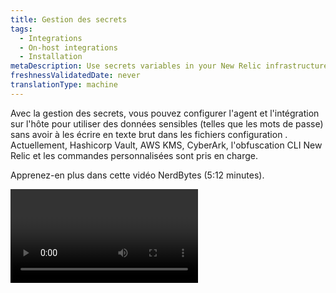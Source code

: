 ```yaml
---
title: Gestion des secrets
tags:
  - Integrations
  - On-host integrations
  - Installation
metaDescription: Use secrets variables in your New Relic infrastructure integration configuration to inject sensitive data that you don’t want in your configuration files.
freshnessValidatedDate: never
translationType: machine
---
```


Avec la gestion des secrets, vous pouvez configurer l&apos;agent et l&apos;intégration sur l&apos;hôte pour utiliser des données sensibles (telles que les mots de passe) sans avoir à les écrire en texte brut dans les fichiers configuration . Actuellement, Hashicorp Vault, AWS KMS, CyberArk, l&apos;obfuscation CLI New Relic et les commandes personnalisées sont pris en charge.

Apprenez-en plus dans cette vidéo NerdBytes (5:12 minutes).

<Video id="8NAUi0H2sfU" type="youtube" />

## Définir les secrets

Pour utiliser des secrets dans un fichier de configuration YAML :

1. Définissez une section `variables` , où chaque entrée est un nom pour un objet secret.
2. Dans chaque entrée, incluez la source du secret et la configuration appropriée pour récupérer ces secrets.
3. Dans la section configuration générale, définissez `${variable.property}` espace réservé qui sera automatiquement remplacé par les propriétés de l&apos;objet secret. L&apos;objet secret peut être défini comme une simple chaîne ou un objet json.

<Callout variant="important">
  Si la récupération des secrets échoue, l&apos;intégration ne sera pas exécutée, car l&apos;agent d&apos;infrastructure ne dispose pas de toutes les données dont il a besoin pour s&apos;exécuter.
</Callout>

Par exemple, la configuration suivante récupérera un objet nommé `creds` dans Vault (vous pouvez définir le nom de l&apos;objet pour le secret). Supposons que l&apos;objet stocké est un JSON valide avec une propriété nommée `user` et une autre propriété nommée `password`. Nous souhaitons les utiliser pour définir les informations d&apos;identification HTTP de base de la propriété `status_url` à partir d&apos;une intégration Nginx sur hôte :

```
variables:
  creds:
    vault:
      http:
        url: http://my.vault.host/v1/newengine/data/secret
        headers:
          X-Vault-Token: my-vault-token
integrations:
  - name: nri-nginx
    env:
      METRICS: "true"
      STATUS_URL: http://${creds.user}:${creds.password}@example.com/status
      STATUS_MODULE: discover
      REMOTE_MONITORING: true
    interval: 30s
    labels:
      env: production
      role: load_balancer
```

<Callout variant="tip">
  Les chaînes simples et les objets JSON valides peuvent être récupérés à partir de variables.\
  Lorsque vous utilisez des objets JSON, assurez-vous que les clés et les valeurs sont entourées de guillemets doubles.
</Callout>

## Utilisation des variables d&apos;environnement [#using-variables]

Les variables d&apos;environnement peuvent être utilisées dans la section `variables` avec la notation `{{MY_ENV_VAR}}` . Ce faisant, les variables d’environnement sont développées et leur valeur est remplacée au moment de l’exécution.

Utilisez cette méthode pour éviter d’avoir des valeurs sensibles telles que des jeton ou des clés obfuscation incluses dans le fichier configuration .

Lors de l&apos;utilisation de variables d&apos;environnement dans les fichiers configuration intégration sur hôte, le paramètre [passthrough\_environment](/docs/infrastructure/install-infrastructure-agent/configuration/infrastructure-agent-configuration-settings#passthrough_-environment) doit être défini.

## Variables secrètes [#variables]

Définissez des secrets dans chaque configuration sous une section `variables` . Chaque entrée est un nom secret défini par l&apos;utilisateur qui stockera les propriétés des secrets récupérés. Chaque variable peut contenir les propriétés suivantes :

<table>
  <thead>
    <tr>
      <th style={{ width: "250px" }}>
        Clé YAML
      </th>

      <th>
        Description
      </th>
    </tr>
  </thead>

  <tbody>
    <tr>
      <td>
        `ttl`

        Type : chaîne
      </td>

      <td>
        Durée avant qu&apos;un secret soit actualisé. Il peut s&apos;agir d&apos;un nombre suivi d&apos;une unité de temps (`s`, `m` ou `h`).

        Exemples : `30s`, `10m`, `1h`

        Défaut: `1h`
      </td>
    </tr>

    <tr>
      <td>
        `aws-kms`
      </td>

      <td>
        [configurationde la récupération du secret AWS KMS](#aws-kms-secrets)
      </td>
    </tr>

    <tr>
      <td>
        `vault`
      </td>

      <td>
        [configurationde la récupération des secrets du coffre-fort](#vault-secrets)
      </td>
    </tr>

    <tr>
      <td>
        `cyberark-cli`
      </td>

      <td>
        configurationde l&apos;interface de ligne de commande CyberArk
      </td>
    </tr>

    <tr>
      <td>
        `cyberark-api`
      </td>

      <td>
        [Configuration de la REST API CyberArk](#cyberark-api)
      </td>
    </tr>

    <tr>
      <td>
        `obfuscated`
      </td>

      <td>
        [obfuscationla CLI de New Relic](#newrelic-cli-obfuscation)
      </td>
    </tr>
  </tbody>
</table>

## Les secrets d&apos;AWS KMS

Pour récupérer vos secrets depuis Amazon KMS, vous pouvez définir les propriétés suivantes dans votre section `aws-kms` . Tous les champs ne sont pas obligatoires. Par exemple, vous aurez besoin de `data`, `file` ou `http` pour fournir la chaîne KMS codée.

<table>
  <thead>
    <tr>
      <th style={{ width: "250px" }}>
        Clé YAML
      </th>

      <th>
        Description
      </th>
    </tr>
  </thead>

  <tbody>
    <tr>
      <td>
        `data`

        Type : chaîne
      </td>

      <td>
        Chaîne KMS codée en Base64 à décrypter
      </td>
    </tr>

    <tr>
      <td>
        `file`

        Type : chaîne
      </td>

      <td>
        Chemin d&apos;accès au fichier contenant la chaîne KMS codée en Base64 à décrypter
      </td>
    </tr>

    <tr>
      <td>
        `http`

        Type : propriétés YAML
      </td>

      <td>
        configuration HTTP à utiliser pour demander la chaîne KMS codée en Base64 à décrypter. Pour plus d&apos;informations, voir [Vault `http`](#vault-secrets).
      </td>
    </tr>

    <tr>
      <td>
        `credential_file`

        Type : chaîne
      </td>

      <td>
        Chemin d&apos;accès au fichier d&apos;informations d&apos;identification AWS
      </td>
    </tr>

    <tr>
      <td>
        `config_file`

        Type : chaîne
      </td>

      <td>
        Chemin d&apos;accès au fichier de configuration AWS
      </td>
    </tr>

    <tr>
      <td>
        `region`

        Type : chaîne
      </td>

      <td>
        Région AWS KMS
      </td>
    </tr>

    <tr>
      <td>
        `type`

        Type : chaîne (`plain`, `equal` ou `json`)
      </td>

      <td>
        Format de la valeur secrète :

        * `plain`: une chaîne brute à stocker directement dans la variable de destination.

        * `equal`: une chaîne d&apos;une seule ligne `key=property` à stocker en tant que propriétés d&apos;objet dans la variable de destination.

        * `json`: un objet JSON à stocker en tant que propriétés dans la variable de destination.

          Les secrets de type `plain` ou `json` utilisent la notation par points ; par exemple, `${mysecret.nestedkey}`.
      </td>
    </tr>
  </tbody>
</table>

L&apos;exemple suivant permettra de récupérer une chaîne de mot de passe simple à partir d&apos;AWS KMS. Il doit être déchiffré à partir de la chaîne codée `data` fournie.

```
variables:
  myPassword:
    aws-kms:
      data: T0hBSStGTEVY
      region: ap-southeast-2
      credential_file: "./my-aws-credentials-file"
      config_file: "./my-aws-config-file"
      type: plain
```

## Les secrets du coffre-fort

Vault doit activer un champ `http` contenant la configuration HTTP utilisée pour se connecter à Vault. L&apos;entrée http peut contenir les entrées suivantes :

<table>
  <thead>
    <tr>
      <th style={{ width: "250px" }}>
        Clé YAML
      </th>

      <th>
        Description
      </th>
    </tr>
  </thead>

  <tbody>
    <tr>
      <td>
        `url`

        Type : chaîne
      </td>

      <td>
        URL pour demander des données
      </td>
    </tr>

    <tr>
      <td>
        `tls_config`

        Type : propriétés YAML
      </td>

      <td>
        Utiliser les [propriétés de configuration TLS](#tls-config-properties)
      </td>
    </tr>

    <tr>
      <td>
        `headers`

        Type : carte YAML
      </td>

      <td>
        En-têtes de requête
      </td>
    </tr>
  </tbody>
</table>

### Propriétés de tls\_config [#tls-config-properties]

<Callout variant="important">
  Les secrets doivent utiliser la notation par points, par exemple, `${mysecret.nestedkey}`.
</Callout>

<table>
  <thead>
    <tr>
      <th style={{ width: "250px" }}>
        Clé YAML
      </th>

      <th>
        Description
      </th>
    </tr>
  </thead>

  <tbody>
    <tr>
      <td>
        `enable`

        Type : Booléen
      </td>

      <td>
        Activer TLS

        Défaut: `false`
      </td>
    </tr>

    <tr>
      <td>
        `insecure_skip_verify`

        Type : Booléen
      </td>

      <td>
        Ignorer la vérification de la chaîne de certificats du serveur et de l&apos;hôte

        Défaut: `false`
      </td>
    </tr>

    <tr>
      <td>
        `min_version`

        Type : UInt16
      </td>

      <td>
        La version SSL/TLS minimale acceptable

        Par défaut : `0` (qui utilise la version TLS 1.0)
      </td>
    </tr>

    <tr>
      <td>
        `max_version`

        Type : UInt16
      </td>

      <td>
        La version SSL/TLS maximale acceptable

        Par défaut : `0` (qui utilise la version TLS 1.3)
      </td>
    </tr>

    <tr>
      <td>
        `ca`

        Type : chaîne
      </td>

      <td>
        Certificat TLS

        `""`
      </td>
    </tr>
  </tbody>
</table>

L&apos;exemple suivant récupère un secret à l&apos;aide d&apos;un jeton Vault à partir d&apos;un serveur sécurisé et ignore la vérification des certificats du serveur :

```
variables:
  mydata:
    vault:
      http:
        url: https://my.vault.host/v1/newengine/data/secret
        headers:
          X-Vault-Token: my-vault-token
        tls_config:
          insecure_skip_verify: true
```

## Interface de ligne de commande CyberArk [#cyberark-cli]

Pour récupérer des secrets à partir de l&apos;interface de ligne de commande CyberArk (CLI), utilisez la configuration suivante, toutes les clés sont requises

<table>
  <thead>
    <tr>
      <th>
        Clé YAML
      </th>

      <th>
        Description
      </th>
    </tr>
  </thead>

  <tbody>
    <tr>
      <td style={{ textAlign: "left" }}>
        `cli`

        Type : chaîne
      </td>

      <td>
        Chemin d&apos;accès complet vers l&apos;exécutable de la CLI CyberArk

        Défaut: &quot;&quot;
      </td>
    </tr>

    <tr>
      <td style={{ textAlign: "left" }}>
        `app`-identifiant

        Type : chaîne
      </td>

      <td>
        identifiant d&apos;application du détenteur du secret

        Défaut: &quot;&quot;
      </td>
    </tr>

    <tr>
      <td style={{ textAlign: "left" }}>
        `safe`

        Type : chaîne
      </td>

      <td>
        Coffre-fort contenant le secret

        Défaut: &quot;&quot;
      </td>
    </tr>

    <tr>
      <td style={{ textAlign: "left" }}>
        `folder`

        Type : chaîne
      </td>

      <td>
        Dossier contenant le secret

        Défaut: &quot;&quot;
      </td>
    </tr>

    <tr>
      <td style={{ textAlign: "left" }}>
        `object`

        Type : chaîne
      </td>

      <td>
        L&apos;objet auquel le secret est associé

        Défaut: &quot;&quot;
      </td>
    </tr>
  </tbody>
</table>

L&apos;exemple suivant récupère un secret CyberArk à l&apos;aide de l&apos;interface de ligne de commande :

```
variables:
  credentials:
    cyberark-cli:
      cli: /full/path/to/clipasswordsdk
      app-id: my-appid
      safe: my-safe
      folder: my-folder
      object: my-object
```

## REST API CyberArk [#cyberark-api]

Pour récupérer des secrets à l&apos;aide de la REST API CyberArk, il doit y avoir une clé `http` contenant la configuration HTTP. La clé `http` contient ces sous-clés, seule `url` est requise :

<table>
  <thead>
    <tr>
      <th style={{ width: "250px" }}>
        Clé YAML
      </th>

      <th>
        Description
      </th>
    </tr>
  </thead>

  <tbody>
    <tr>
      <td>
        `url`

        Type : chaîne
      </td>

      <td>
        URL pour demander des données, cette clé est requise

        Par défaut : aucun
      </td>
    </tr>

    <tr>
      <td>
        `tls_config`

        Type : propriétés YAML
      </td>

      <td>
        Utiliser les [propriétés de configuration TLS](#tls-config-properties)
      </td>
    </tr>

    <tr>
      <td>
        `headers`

        Type : carte YAML
      </td>

      <td>
        En-têtes de requête
      </td>
    </tr>
  </tbody>
</table>

L&apos;exemple suivant récupère un secret à l&apos;aide de la REST API CyberArk, en ignorant la vérification du certificat du serveur :

```
variables:
  credentials:
    cyberark-api:
      http:
        url: https://hostname/AIMWebService/api/Accounts?AppID=myAppID&Query=Safe=mySafe;Object=myObject
        tls_config:
          insecure_skip_verify: true
```

En vous référant à l&apos;exemple ci-dessus, appelez le nom d&apos;utilisateur et le mot de passe comme ceci :

```
   USERNAME: ${credentials.user}
   PASSWORD: ${credentials.password}
```

Remarque : pour Microsoft SQL Server, si vous utilisez une connexion utilisateur d’authentification Windows, vous devez préfixer le `USERNAME` avec votre domaine. Par exemple:

```
   USERNAME: <domain>\${credentials.user}
```

## Obfuscation de la CLI de New Relic [#newrelic-cli-obfuscation]

<Callout variant="important">
  Nous vous recommandons d&apos;utiliser l&apos;un des fournisseurs de secrets pris en charge au lieu de la simple obfuscation lorsque cela est possible. Une simple obfuscation ne garantit pas la confidentialité de vos informations d’identification, car le processus peut être inversé.

  Consultez nos directives ci-dessous pour définir des variables d&apos;environnement afin d&apos;éviter d&apos;avoir la clé d&apos;obfuscation dans les fichiers de configuration.

  Utilisez Powershell sur les hôtes Windows plutôt que la fenêtre d&apos;invitation de commande, car la fenêtre d&apos;invitation de commande peut gérer les guillemets de manière inattendue.
</Callout>

<Callout variant="tip">
  L&apos;agent d&apos;infrastructure 1.14.0 ou supérieur est requis
</Callout>

Vous pouvez utiliser la commande obfuscate de l&apos;interface de ligne de commande New Relic pour masquer les informations sensibles dans l&apos;agent infrastructure ou dans tout fichier configuration intégration sur hôte.

Mesures:

* [Installez la CLI New Relic](https://github.com/newrelic/newrelic-cli/blob/master/docs/GETTING_STARTED.md) sur n’importe quel hôte (il peut s’agir de votre hôte de développement).
* Exécutez la [commande CLI obfuscate](https://github.com/newrelic/newrelic-cli/blob/master/docs/cli/newrelic_agent_config_obfuscate.md) afin de générer la valeur obscurcie :

```
newrelic agent config obfuscate --value '<plain_text_config_value>' --key '<obfuscation_key>'
```

* Copiez le résultat de la commande cli dans l’argument `text` de la section `obfuscated` comme indiqué dans les exemples ci-dessous.
* Vous pouvez obscurcir les blocs JSON si vous devez référencer plusieurs valeurs dans votre fichier YML de configuration. Notez que vous devrez peut-être échapper aux guillemets `""` avec des barres obliques inverses sur les hôtes Windows. Par exemple : `'{\"attribute\":\"value\"...`. De plus, utilisez Powershell sur les hôtes Windows , plutôt que la fenêtre d&apos;invitation de commande, car la fenêtre d&apos;invitation de commande peut gérer les guillemets de manière inattendue.

```
newrelic agent config obfuscate --value '{"attribute":"value","attribute2":"value2"}' --key '<obfuscation_key>'
```

<table>
  <thead>
    <tr>
      <th style={{ width: "250px" }}>
        Clé YAML
      </th>

      <th>
        Description
      </th>
    </tr>
  </thead>

  <tbody>
    <tr>
      <td>
        clé

        Type : chaîne
      </td>

      <td>
        La chaîne utilisée lors de l&apos;obscurcissement de la valeur en texte clair à l&apos;aide de New Relic CLI

        Par défaut : aucun
      </td>
    </tr>

    <tr>
      <td>
        `secret`

        Type : chaîne
      </td>

      <td>
        La sortie de la commande newrelic-cli

        Par défaut : aucun
      </td>
    </tr>
  </tbody>
</table>

<DNT>
  **Integrations configuration example**
</DNT>

L&apos;exemple suivant permettra de récupérer l&apos;utilisateur et le mot de passe Nginx qui ont été obscurcis à l&apos;aide de la CLI New Relic. Cet exemple utilise la notation par points lors de la récupération des informations d&apos;identification, car la valeur obscurcie était un bloc JSON :

```
variables:
  creds:
    obfuscated:
      key: 'random_key_used_in_cli'
      secret: 'obscured_output_from_cli'
integrations:
  - name: nri-nginx
    env:
      METRICS: "true"
      STATUS_URL: http://${creds.user}:${creds.password}@example.com/status
      STATUS_MODULE: discover
      REMOTE_MONITORING: true
    interval: 30s
    labels:
      env: production
      role: load_balancer
```

Il est recommandé d&apos;utiliser des variables d&apos;environnement pour les arguments d&apos;obfuscation comme indiqué dans l&apos;exemple ci-dessous :

```
variables:
  creds:
    obfuscated:
      key: {{OBFUSCATION_KEY}}
      secret: {{OBFUSCATION_TEXT}}
integrations:
  - name: nri-nginx
    env:
      METRICS: "true"
      STATUS_URL: http://${creds.user}:${creds.password}@example.com/status
      STATUS_MODULE: discover
      REMOTE_MONITORING: true
    interval: 30s
    labels:
      env: production
      role: load_balancer
```

<DNT>
  **Agent configuration example**
</DNT>

Cet exemple permet de récupérer une chaîne contenant les détails du proxy (utilisateur, mot de passe et hôte) :

```
variables:
  obfuscated_proxy:
    obfuscated:
      key: 'random_key_used_in_cli'
      secret: 'obscured_output_from_cli'

proxy: ${obfuscated_proxy}
```

## Commandes personnalisées [#custom-commands]

<Callout variant="important">
  La configuration `command` nécessite un agent d&apos;infrastructure `1.41.0` ou supérieur. Assurez-vous que l&apos;agent dispose des autorisations requises pour exécuter le `command` configuré en fonction des exigences de votre environnement.
</Callout>

Vous pouvez charger la configuration de l&apos;agent ou de l&apos;intégration à partir de commandes personnalisées disponibles sur le même hôte. L&apos;agent infrastructure détectera quand la configuration doit être initialement chargée à partir d&apos;une sortie `command` et conservera les valeurs à jour en fonction d&apos;un temps d&apos;actualisation `ttl`.

Le format de sortie attendu pour la commande est soit JSON, soit String :

### JSON

La structure JSON suivante est attendue comme sortie principale (stdout) à partir du `command` défini :

```
{
  "data": {
    "myKey": "myValue"
  }, 
  "ttl": "24h"
}
```

* Un champ `data` de niveau supérieur est obligatoire.
* Un champ `ttl` de niveau supérieur est obligatoire.

Il peut ensuite être utilisé dans n’importe quel fichier de configuration utilisant la notation `${myVariable.key}` . Dans l&apos;exemple suivant, une commande `my-custom-auth` est exécutée avec un paramètre `domain` puis charge le `token` résultant en tant que configuration d&apos;agent :

```
variables:
  myToken:
    command:
      path: '/path/to/my-custom-auth-json'
      args: ["--domain", "myDomain", "--other_param", "otherValue"] 
      ttl: 24h
      
# my-custom-auth output example: {"data":{"token":"XXXXYYYYZZZZ"}, "ttl": "24h"}
# the `token` result can be included as ${myToken.token} in any configuration.
  
http:
  headers: 
    "Proxy-Authorization": ${myToken.token}
```

### Chaîne (texte/plaine)

Si la sortie de la commande est une chaîne simple, elle peut être référencée dans la configuration à l&apos;aide de la notation `${myVar}` .

Exemple:

```
variables:
  myToken:
    command:
      path: '/path/to/my-custom-auth-string'
      args: ["arg1", "arg2"] 
      ttl: 24h
      
# my-custom-auth output example: "XXXXYYYYZZZZ"
# the `token` result can be included as ${myToken} on any configuration.
  
http:
  headers: 
    "Proxy-Authorization": ${myToken}
```